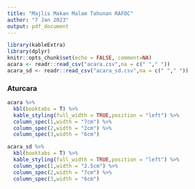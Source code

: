 ```yaml
---
title: "Majlis Makan Malam Tahunan RAFOC"
author: "7 Jan 2023"
output: pdf_document
---
```


```r
library(kableExtra)
library(dplyr)
knitr::opts_chunk$set(echo = FALSE, comment=NA)
acara <- readr::read_csv("acara.csv",na = c(" "," "))
acara_sd <- readr::read_csv("acara_sd.csv",na = c(" "," "))
```

### Aturcara

```r
acara %>%
  kbl(booktabs = T) %>% 
  kable_styling(full_width = TRUE,position = "left") %>% 
  column_spec(1,width = "7cm") %>% 
  column_spec(2,width = "2cm") %>% 
  column_spec(3,width = "6cm") 
```

```r
acara_sd %>%
  kbl(booktabs = T) %>% 
  kable_styling(full_width = TRUE,position = "left") %>% 
  column_spec(1,width = "2.5cm") %>% 
  column_spec(2,width = "7cm") %>% 
  column_spec(3,width = "6cm") 
```